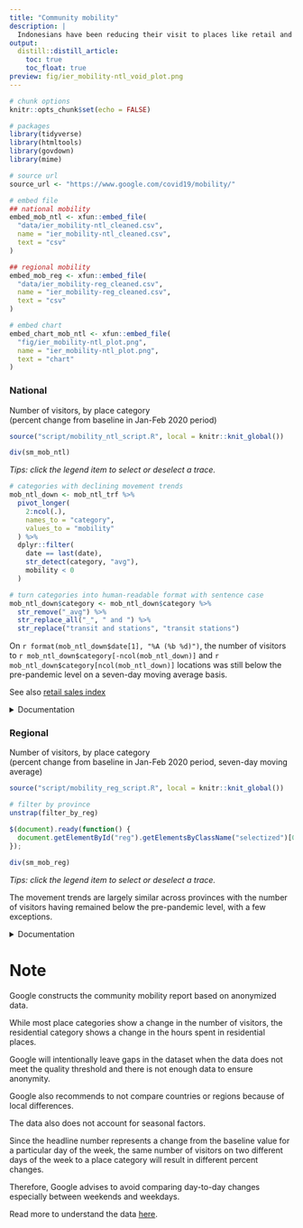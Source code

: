 ```yaml
---
title: "Community mobility"
description: |
  Indonesians have been reducing their visit to places like retail and recreation places in response to the COVID-19 pandemic restrictions, such as closures of school, workplace and shopping centers. But people’s mobility to certain places have shown signs of recovering to the pre-pandemic level.
output: 
  distill::distill_article:
    toc: true
    toc_float: true
preview: fig/ier_mobility-ntl_void_plot.png
---
```



```r
# chunk options
knitr::opts_chunk$set(echo = FALSE)

# packages
library(tidyverse)
library(htmltools)
library(govdown)
library(mime)

# source url
source_url <- "https://www.google.com/covid19/mobility/"

# embed file
## national mobility
embed_mob_ntl <- xfun::embed_file(
  "data/ier_mobility-ntl_cleaned.csv",
  name = "ier_mobility-ntl_cleaned.csv",
  text = "csv"
)

## regional mobility
embed_mob_reg <- xfun::embed_file(
  "data/ier_mobility-reg_cleaned.csv",
  name = "ier_mobility-reg_cleaned.csv",
  text = "csv"
)

# embed chart
embed_chart_mob_ntl <- xfun::embed_file(
  "fig/ier_mobility-ntl_plot.png",
  name = "ier_mobility-ntl_plot.png",
  text = "chart"
)
```


### National

Number of visitors, by place category  
(percent change from baseline in Jan-Feb 2020 period)

```r
source("script/mobility_ntl_script.R", local = knitr::knit_global())

div(sm_mob_ntl)
```

*Tips: click the legend item to select or deselect a trace.*

```r
# categories with declining movement trends
mob_ntl_down <- mob_ntl_trf %>% 
  pivot_longer(
    2:ncol(.), 
    names_to = "category", 
    values_to = "mobility"
  ) %>% 
  dplyr::filter(
    date == last(date),
    str_detect(category, "avg"),
    mobility < 0
  )

# turn categories into human-readable format with sentence case
mob_ntl_down$category <- mob_ntl_down$category %>% 
  str_remove("_avg") %>% 
  str_replace_all("_", " and ") %>% 
  str_replace("transit and stations", "transit stations")
```

On `r format(mob_ntl_down$date[1], "%A (%b %d)")`, the number of visitors to `r mob_ntl_down$category[-ncol(mob_ntl_down)]` and `r mob_ntl_down$category[ncol(mob_ntl_down)]` locations was still below the pre-pandemic level on a seven-day moving average basis.

<aside>

See also [retail sales index](rsi.html)

</aside>

<details>
<summary>Documentation</summary>
**Description**: the headline number represents a percent change in the number of visitors from the median value of that day of the week over the period between Jan. 3 and Feb. 6, 2020, which reflects the usual level before the pandemic. The data is smoothed to a seven-day moving average. See [appendix](#note) for more details.  
**Chart**: Dzulfiqar Fathur Rahman  
**Data frequency**: daily  
**Update frequency**: once in two or three days  
**Source**: [Google](`r source_url`){target="_blank"}  
**Last updated**: `r format(Sys.Date(), "%B %d, %Y")`  
**Download**: `r embed_mob_ntl`; `r embed_chart_mob_ntl`  
</details>


### Regional

Number of visitors, by place category  
(percent change from baseline in Jan-Feb 2020 period, seven-day moving average)

```r
source("script/mobility_reg_script.R", local = knitr::knit_global())

# filter by province
unstrap(filter_by_reg)
```

```js
$(document).ready(function() {
  document.getElementById("reg").getElementsByClassName("selectized")[0].selectize.setValue("Jakarta", false);
});
```

```r
div(sm_mob_reg)
```

*Tips: click the legend item to select or deselect a trace.*

The movement trends are largely similar across provinces with the number of visitors having remained below the pre-pandemic level, with a few exceptions.

<details>
<summary>Documentation</summary>
**Description**: the headline number represents a percent change in the number of visitors from the median value of that day of the week over the period between Jan. 3 and Feb. 6, 2020, which reflects the usual level before the pandemic. The data is broken down by province and smoothed to a seven-day moving average. See [appendix](#note) for more details.  
**Chart**: Dzulfiqar Fathur Rahman  
**Data frequency**: daily  
**Update frequency**: once in two or three days  
**Source**: [Google](`r source_url`){target="_blank"}  
**Last updated**: `r format(Sys.Date(), "%B %d, %Y")`  
**Download**: `r embed_mob_reg`  
</details>


# Note {.appendix}

Google constructs the community mobility report based on anonymized data.

While most place categories show a change in the number of visitors, the residential category shows a change in the hours spent in residential places.

Google will intentionally leave gaps in the dataset when the data does not meet the quality threshold and there is not enough data to ensure anonymity.

Google also recommends to not compare countries or regions because of local differences.

The data also does not account for seasonal factors.

Since the headline number represents a change from the baseline value for a particular day of the week, the same number of visitors on two different days of the week to a place category will result in different percent changes.

Therefore, Google advises to avoid comparing day-to-day changes especially between weekends and weekdays.

Read more to understand the data [here](https://support.google.com/covid19-mobility/answer/9825414?hl=en&ref_topic=9822927){target="_blank"}.
